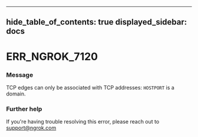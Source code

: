 

---
hide_table_of_contents: true
displayed_sidebar: docs
---


# ERR_NGROK_7120

### Message
TCP edges can only be associated with TCP addresses: `HOSTPORT` is a domain.

<ErrorDetails error="err_ngrok_7120" />



### Further help
If you're having trouble resolving this error, please reach out to [support@ngrok.com](mailto:support@ngrok.com?subject=Help%20with%20ERR_NGROK_7120)

